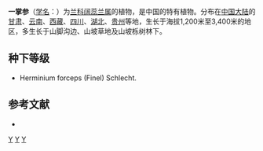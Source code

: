 {{speciesbox
| status = 
| status_system = 
| image =
| genus = Peristylus
| species = forceps
| authority = Finet, 1902
}}

'''一掌参'''（[[学名|学名]]：{{lang|la|''Peristylus forceps''}}）为[[兰科|兰科]][[阔蕊兰属|阔蕊兰属]]的植物，是中国的特有植物。分布在[[中国大陆|中国大陆]]的[[甘肃|甘肃]]、[[云南|云南]]、[[西藏|西藏]]、[[四川|四川]]、[[湖北|湖北]]、[[贵州|贵州]]等地，生长于海拔1,200米至3,400米的地区，多生长于山脚沟边、山坡草地及山坡栎树林下。

== 种下等级 ==
* Herminium forceps (Finel) Schlecht.

== 参考文献 ==
<div class="references-small">
* {{cite web| url =http://www.bioinfo.cn/db05/KmzwSpecies.php?action=view&id=15209| title =一掌参| work =《中国高等植物数据库全库》| publisher =中国科学院微生物研究所| author =昆明植物研究所| accessdate =2009-02-19| deadurl =yes| archiveurl =https://web.archive.org/web/20160305031016/http://www.bioinfo.cn/db05/KmzwSpecies.php?action=view&id=15209| archivedate =2016-03-05}}
</div>
{{Taxonbar|from=Q10863942}}

[[Category:阔蕊兰属|Y]]
[[Category:1902年描述的植物|Y]]
[[Category:中國特有植物|Y]]